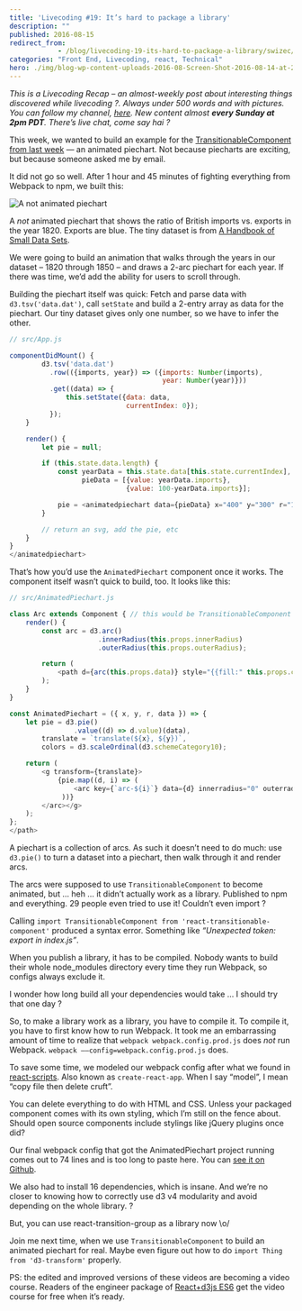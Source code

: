 ```yaml
---
title: 'Livecoding #19: It’s hard to package a library'
description: ""
published: 2016-08-15
redirect_from: 
            - /blog/livecoding-19-its-hard-to-package-a-library/swizec/6927
categories: "Front End, Livecoding, react, Technical"
hero: ./img/blog-wp-content-uploads-2016-08-Screen-Shot-2016-08-14-at-23.13.04.png
---
```


_This is a Livecoding Recap – an almost-weekly post about interesting things discovered while livecoding ?. Always under 500 words and with pictures. You can follow my channel, [here](https://livecoding.tv/swizec). New content almost **every Sunday at 2pm PDT**. There’s live chat, come say hai ?_

This week, we wanted to build an example for the [TransitionableComponent from last week](https://swizec.com/blog/livecoding-18-an-abstract-react-transition-component/swizec/6906) — an animated piechart. Not because piecharts are exciting, but because someone asked me by email.

It did not go so well. After 1 hour and 45 minutes of fighting everything from Webpack to npm, we built this:

![A not animated piechart](./img/blog-wp-content-uploads-2016-08-Screen-Shot-2016-08-14-at-23.13.04.png)

A _not_ animated piechart that shows the ratio of British imports vs. exports in the year 1820. Exports are blue. The tiny dataset is from [A Handbook of Small Data Sets](http://www.stat.ncsu.edu/research/sas/sicl/data/).

We were going to build an animation that walks through the years in our dataset – 1820 through 1850 – and draws a 2-arc piechart for each year. If there was time, we’d add the ability for users to scroll through.

Building the piechart itself was quick: Fetch and parse data with `d3.tsv('data.dat')`, call `setState` and build a 2-entry array as data for the piechart. Our tiny dataset gives only one number, so we have to infer the other.

```javascript
// src/App.js

componentDidMount() {
        d3.tsv('data.dat')
          .row(({imports, year}) => ({imports: Number(imports),
                                      year: Number(year)}))
          .get((data) => {
              this.setState({data: data,
                             currentIndex: 0});
          });
    }

    render() {
        let pie = null;

        if (this.state.data.length) {
            const yearData = this.state.data[this.state.currentIndex],
                  pieData = [{value: yearData.imports},
                             {value: 100-yearData.imports}];

            pie = <animatedpiechart data={pieData} x="400" y="300" r="100">;
        }

        // return an svg, add the pie, etc
    }
}
</animatedpiechart>
```

That’s how you’d use the `AnimatedPiechart` component once it works. The component itself wasn’t quick to build, too. It looks like this:

```javascript
// src/AnimatedPiechart.js

class Arc extends Component { // this would be TransitionableComponent
    render() {
        const arc = d3.arc()
                      .innerRadius(this.props.innerRadius)
                      .outerRadius(this.props.outerRadius);

        return (
            <path d={arc(this.props.data)} style="{{fill:" this.props.color}}="">
        );
    }
}

const AnimatedPiechart = ({ x, y, r, data }) => {
    let pie = d3.pie()
                .value((d) => d.value)(data),
        translate = `translate(${x}, ${y})`,
        colors = d3.scaleOrdinal(d3.schemeCategory10);

    return (
        <g transform={translate}>
            {pie.map((d, i) => (
                <arc key={`arc-${i}`} data={d} innerradius="0" outerradius={r} color={colors(i)}>
             ))}
        </arc></g>
    );
};
</path>
```

A piechart is a collection of arcs. As such it doesn’t need to do much: use `d3.pie()` to turn a dataset into a piechart, then walk through it and render arcs.

The arcs were supposed to use `TransitionableComponent` to become animated, but … heh … it didn’t actually work as a library. Published to npm and everything. 29 people even tried to use it! Couldn’t even import ?

Calling `import TransitionableComponent from 'react-transitionable-component'` produced a syntax error. Something like _“Unexpected token: export in index.js”_.

When you publish a library, it has to be compiled. Nobody wants to build their whole node_modules directory every time they run Webpack, so configs always exclude it.

I wonder how long build all your dependencies would take … I should try that one day ?

So, to make a library work as a library, you have to compile it. To compile it, you have to first know how to run Webpack. It took me an embarrassing amount of time to realize that `webpack webpack.config.prod.js` does _not_ run Webpack. `webpack ––config=webpack.config.prod.js` does.

To save some time, we modeled our webpack config after what we found in [react-scripts](https://github.com/facebookincubator/create-react-app). Also known as `create-react-app`. When I say “model”, I mean “copy file then delete cruft”.

You can delete everything to do with HTML and CSS. Unless your packaged component comes with its own styling, which I’m still on the fence about. Should open source components include stylings like jQuery plugins once did?

Our final webpack config that got the AnimatedPiechart project running comes out to 74 lines and is too long to paste here. You can [see it on Github](https://github.com/Swizec/react-transitionable-component/blob/master/webpack.config.prod.js).

We also had to install 16 dependencies, which is insane. And we’re no closer to knowing how to correctly use d3 v4 modularity and avoid depending on the whole library. ?

But, you can use react-transition-group as a library now \\o/

Join me next time, when we use `TransitionableComponent` to build an animated piechart for real. Maybe even figure out how to do `import Thing from 'd3-transform'` properly.

PS: the edited and improved versions of these videos are becoming a video course. Readers of the engineer package of [React+d3js ES6](http://swizec.com/reactd3js/) get the video course for free when it’s ready.
